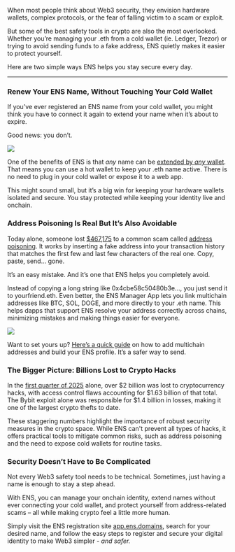 When most people think about Web3 security, they envision hardware wallets, complex protocols, or the fear of falling victim to a scam or exploit.

But some of the best safety tools in crypto are also the most overlooked. Whether you’re managing your .eth from a cold wallet (ie. Ledger, Trezor) or trying to avoid sending funds to a fake address, ENS quietly makes it easier to protect yourself.

Here are two simple ways ENS helps you stay secure every day.

---

### Renew Your ENS Name, Without Touching Your Cold Wallet

If you’ve ever registered an ENS name from your cold wallet, you might think you have to connect it again to extend your name when it’s about to expire.

Good news: you don’t.

![](./01.jpg)

One of the benefits of ENS is that _any_ name can be [extended by _any_ wallet](https://x.com/ensdomains/status/1913246521870696846). That means you can use a hot wallet to keep your .eth name active. There is no need to plug in your cold wallet or expose it to a web app.

This might sound small, but it’s a big win for keeping your hardware wallets isolated and secure. You stay protected while keeping your identity live and onchain.

### Address Poisoning Is Real But It’s Also Avoidable

Today alone, someone lost [$467,175](https://x.com/realScamSniffer/status/1915710745423339792) to a common scam called [address poisoning](https://coinmarketcap.com/academy/article/what-is-address-poisoning-attack-and-how-to-stay-safe). It works by inserting a fake address into your transaction history that matches the first few and last few characters of the real one. Copy, paste, send… gone.

It’s an easy mistake. And it’s one that ENS helps you completely avoid.

Instead of copying a long string like 0x4cbe58c50480b3e..., you just send it to yourfriend.eth. Even better, the ENS Manager App lets you link multichain addresses like BTC, SOL, DOGE, and more directly to your .eth name. This helps dapps that support ENS resolve your address correctly across chains, minimizing mistakes and making things easier for everyone.

![](./02.jpg)

Want to set yours up? [Here’s a quick guide](https://x.com/WesdEth/status/1890859531699150880) on how to add multichain addresses and build your ENS profile. It’s a safer way to send.

### The Bigger Picture: Billions Lost to Crypto Hacks

In the [first quarter of 2025](https://cointelegraph.com/news/crypto-hack-losses-q1-2025-peckshield) alone, over $2 billion was lost to cryptocurrency hacks, with access control flaws accounting for $1.63 billion of that total. The Bybit exploit alone was responsible for $1.4 billion in losses, making it one of the largest crypto thefts to date.

These staggering numbers highlight the importance of robust security measures in the crypto space. While ENS can't prevent all types of hacks, it offers practical tools to mitigate common risks, such as address poisoning and the need to expose cold wallets for routine tasks.

### Security Doesn’t Have to Be Complicated

Not every Web3 safety tool needs to be technical. Sometimes, just having a name is enough to stay a step ahead.

With ENS, you can manage your onchain identity, extend names without ever connecting your cold wallet, and protect yourself from address-related scams – all while making crypto feel a little more human.

Simply visit the ENS registration site [app.ens.domains](https://app.ens.domains/), search for your desired name, and follow the easy steps to register and secure your digital identity to make Web3 simpler \- _and safer._
